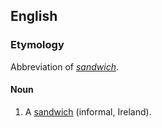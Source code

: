 {{see|Sambo}}

==English==

===Etymology===
Abbreviation of ''[[sandwich]]''.

====Noun====
{{en-noun}}
{{wikipedia|Sandwich}}

# A [[sandwich]] (informal, Ireland).